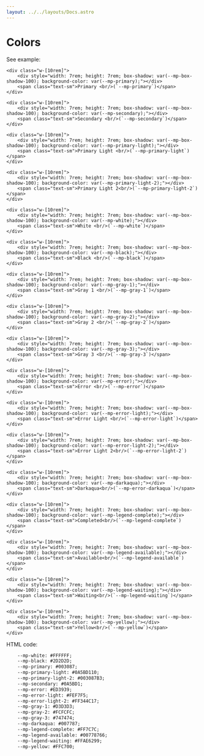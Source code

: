 ```yaml
---
layout: ../../layouts/Docs.astro
---
```


# Colors

See example:

<div class="component-container flex flex-row flex-wrap gap-6">
    
    <div class="w-[10rem]">
        <div style="width: 7rem; height: 7rem; box-shadow: var(--mp-box-shadow-100); background-color: var(--mp-primary);"></div>
        <span class="text-sm">Primary <br/>(`--mp-primary`)</span>
    </div>
    
    <div class="w-[10rem]">
        <div style="width: 7rem; height: 7rem; box-shadow: var(--mp-box-shadow-100); background-color: var(--mp-secondary);"></div>
        <span class="text-sm">Secondary <br/>(`--mp-secondary`)</span>
    </div>

    <div class="w-[10rem]">
        <div style="width: 7rem; height: 7rem; box-shadow: var(--mp-box-shadow-100); background-color: var(--mp-primary-light);"></div>
        <span class="text-sm">Primary Light <br/>(`--mp-primary-light`)</span>
    </div>

    <div class="w-[10rem]">
        <div style="width: 7rem; height: 7rem; box-shadow: var(--mp-box-shadow-100); background-color: var(--mp-primary-light-2);"></div>
        <span class="text-sm">Primary Light 2<br/>(`--mp-primary-light-2`)</span>
    </div>

    <div class="w-[10rem]">
        <div style="width: 7rem; height: 7rem; box-shadow: var(--mp-box-shadow-100); background-color: var(--mp-white);"></div>
        <span class="text-sm">White <br/>(`--mp-white`)</span>
    </div>

    <div class="w-[10rem]">
        <div style="width: 7rem; height: 7rem; box-shadow: var(--mp-box-shadow-100); background-color: var(--mp-black);"></div>
        <span class="text-sm">Black <br/>(`--mp-black`)</span>
    </div>

    <div class="w-[10rem]">
        <div style="width: 7rem; height: 7rem; box-shadow: var(--mp-box-shadow-100); background-color: var(--mp-gray-1);"></div>
        <span class="text-sm">Gray 1 <br/>(`--mp-gray-1`)</span>
    </div>

    <div class="w-[10rem]">
        <div style="width: 7rem; height: 7rem; box-shadow: var(--mp-box-shadow-100); background-color: var(--mp-gray-2);"></div>
        <span class="text-sm">Gray 2 <br/>(`--mp-gray-2`)</span>
    </div>

    <div class="w-[10rem]">
        <div style="width: 7rem; height: 7rem; box-shadow: var(--mp-box-shadow-100); background-color: var(--mp-gray-3);"></div>
        <span class="text-sm">Gray 3 <br/>(`--mp-gray-3`)</span>
    </div>

    <div class="w-[10rem]">
        <div style="width: 7rem; height: 7rem; box-shadow: var(--mp-box-shadow-100); background-color: var(--mp-error);"></div>
        <span class="text-sm">Error <br/>(`--mp-error`)</span>
    </div>

    <div class="w-[10rem]">
        <div style="width: 7rem; height: 7rem; box-shadow: var(--mp-box-shadow-100); background-color: var(--mp-error-light);"></div>
        <span class="text-sm">Error Light <br/>(`--mp-error-light`)</span>
    </div>

    <div class="w-[10rem]">
        <div style="width: 7rem; height: 7rem; box-shadow: var(--mp-box-shadow-100); background-color: var(--mp-error-light-2);"></div>
        <span class="text-sm">Error Light 2<br/>(`--mp-error-light-2`)</span>
    </div>

    <div class="w-[10rem]">
        <div style="width: 7rem; height: 7rem; box-shadow: var(--mp-box-shadow-100); background-color: var(--mp-darkaqua);"></div>
        <span class="text-sm">Darkaqua<br/>(`--mp-error-darkaqua`)</span>
    </div>

    <div class="w-[10rem]">
        <div style="width: 7rem; height: 7rem; box-shadow: var(--mp-box-shadow-100); background-color: var(--mp-legend-complete);"></div>
        <span class="text-sm">Completed<br/>(`--mp-legend-complete`)</span>
    </div>

    <div class="w-[10rem]">
        <div style="width: 7rem; height: 7rem; box-shadow: var(--mp-box-shadow-100); background-color: var(--mp-legend-available);"></div>
        <span class="text-sm">Available<br/>(`--mp-legend-available`)</span>
    </div>

    <div class="w-[10rem]">
        <div style="width: 7rem; height: 7rem; box-shadow: var(--mp-box-shadow-100); background-color: var(--mp-legend-waiting);"></div>
        <span class="text-sm">Waiting<br/>(`--mp-legend-waiting`)</span>
    </div>

    <div class="w-[10rem]">
        <div style="width: 7rem; height: 7rem; box-shadow: var(--mp-box-shadow-100); background-color: var(--mp-yellow);"></div>
        <span class="text-sm">Yellow<br/>(`--mp-yellow`)</span>
    </div>

</div>

HTML code:

```html
    --mp-white: #FFFFFF;
    --mp-black: #2D2D2D;
    --mp-primary: #003087;
    --mp-primary-light: #0A5BD110;
    --mp-primary-light-2: #003087B3;
    --mp-secondary: #0A5BD1;
    --mp-error: #ED3939;
    --mp-error-light: #FEF7F5;
    --mp-error-light-2: #FF344C17;
    --mp-gray-1: #D3D3D3;
    --mp-gray-2: #FCFCFC;
    --mp-gray-3: #747474;
    --mp-darkaqua: #007787;
    --mp-legend-complete: #FF7C7C;
    --mp-legend-available: #00778766;
    --mp-legend-waiting: #FFAE6299;
    --mp-yellow: #FFC700;
```